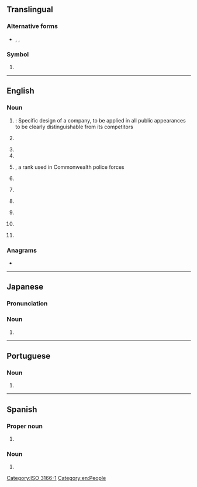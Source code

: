 {{also|Appendix:Variations of "ci"}}
==Translingual==

===Alternative forms===
* {{sense|roman numeral}} {{l|mul|ci}}, {{l|mul|LLI}}, {{l|mul|llli}}

===Symbol===
{{head|mul|symbol}}

# {{n-g|The [[ISO]] 3166-1 two-letter (alpha-2) code for [[Côte d'Ivoire]].}}

[[Category:ISO 3166-1]]

----

==English==

===Noun===
{{en-noun|~}}

# {{initialism of|en|corporate identity|nodot=1}}: Specific design of a company, to be applied in all public appearances to be clearly distinguishable from its competitors
# {{lb|en|law enforcement}} {{initialism of|en|[[confidential]] [[informant]]}}
# {{initialism of|en|[[cooperating]] [[individual]]}}
# {{initialism of|en|[[civil]] [[infraction]]}}
# {{lb|en|law enforcement}} {{initialism of|en|chief inspector|nodot=1}}, a rank used in Commonwealth police forces
# {{lb|en|baseball}} {{initialism of|en|corner infielder}}
# {{initialism of|en|contextual inquiry}}
# {{lb|en|software engineering}} {{initialism of|en|continuous integration}}
# {{lb|en|espionage}} {{initialism of|en|counterintelligence}}
# {{lb|en|statistics}} {{initialism of|en|confidence interval}}
# {{init of|en|cochlear implant}}

===Anagrams===
* {{anagrams|en|a=ci|-ic|IC|I²C}}

[[Category:en:People]]

----

==Japanese==

===Pronunciation===
{{ja-pron|シーアイ|acc=3}}

===Noun===
{{ja-noun|シーアイ}}

# {{abbreviation of|ja|コーポレートアイデンティティ|tr=kōporēto aidentiti||{{w|corporate identity}}|sort=しいあい}}

----

==Portuguese==

===Noun===
{{pt-noun|m|s}}

# {{initialism of|pt|circuito integrado}}

----

==Spanish==

===Proper noun===
{{es-proper noun}}

# {{abbreviation of|es|nodot=1|Coahuila}} {{gloss|Mexican state}}

===Noun===
{{es-noun|m|CI}}

# {{initialism of|es|nodot=1|cociente intelectual||IQ}}